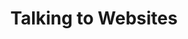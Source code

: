 ---
title: 'Talking to Websites'
url: "https://medium.com/nextai-official/unlocking-the-power-of-conversational-ai-talk-to-websites-with-langchain-and-chromadb-76ab31d3e91c"
---
